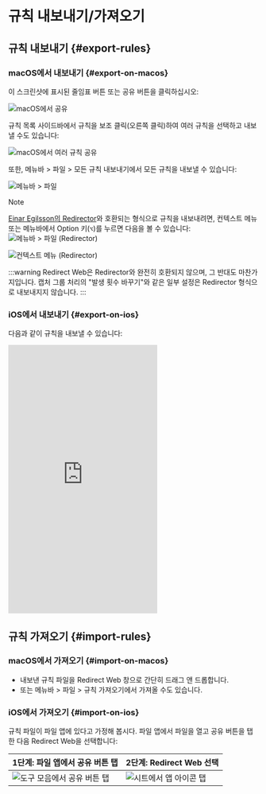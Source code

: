 # 규칙 내보내기/가져오기

## 규칙 내보내기 {#export-rules}

### macOS에서 내보내기 {#export-on-macos}

이 스크린샷에 표시된 줄임표 버튼 또는 공유 버튼을 클릭하십시오:

![macOS에서 공유](/img/share-on-macos.png)

규칙 목록 사이드바에서 규칙을 보조 클릭(오른쪽 클릭)하여 여러 규칙을 선택하고 내보낼 수도 있습니다:

![macOS에서 여러 규칙 공유](/img/multiselect-on-macos.png)

또한, 메뉴바 > 파일 > 모든 규칙 내보내기에서 모든 규칙을 내보낼 수 있습니다:

![메뉴바 > 파일](/img/menubar-file.png)

> [!NOTE]
> [Einar Egilsson의 Redirector](https://einaregilsson.com/redirector/)와 호환되는 형식으로 규칙을 내보내려면, 컨텍스트 메뉴 또는 메뉴바에서 Option 키(`⌥`)를 누르면 다음을 볼 수 있습니다:
> ![메뉴바 > 파일 (Redirector)](/img/menubar-file-redirector.png)
>
> ![컨텍스트 메뉴 (Redirector)](/img/context-menu-redirector.png)
>
> :::warning
> Redirect Web은 Redirector와 완전히 호환되지 않으며, 그 반대도 마찬가지입니다. 캡처 그룹 처리의 "발생 횟수 바꾸기"와 같은 일부 설정은 Redirector 형식으로 내보내지지 않습니다.
> :::

### iOS에서 내보내기 {#export-on-ios}

다음과 같이 규칙을 내보낼 수 있습니다:

<iframe height="540" src="https://www.youtube.com/embed/uQ6-SLEMlT4" title="iOS 규칙 내보내기 데모 비디오 (YouTube)" frameborder="0" allow="accelerometer; autoplay; clipboard-write; encrypted-media; gyroscope; picture-in-picture; web-share" allowfullscreen></iframe>

## 규칙 가져오기 {#import-rules}

### macOS에서 가져오기 {#import-on-macos}

- 내보낸 규칙 파일을 Redirect Web 창으로 간단히 드래그 앤 드롭합니다.
- 또는 메뉴바 > 파일 > 규칙 가져오기에서 가져올 수도 있습니다.

### iOS에서 가져오기 {#import-on-ios}

규칙 파일이 파일 앱에 있다고 가정해 봅시다. 파일 앱에서 파일을 열고 공유 버튼을 탭한 다음 Redirect Web을 선택합니다:

| 1단계: 파일 앱에서 공유 버튼 탭 | 2단계: Redirect Web 선택 |
| ------------------------------------------------------------------------- | ------------------------------------------------------------------- |
| ![도구 모음에서 공유 버튼 탭](/img/files-share-ios.png) | ![시트에서 앱 아이콘 탭](/img/share-sheet-ios.png) |